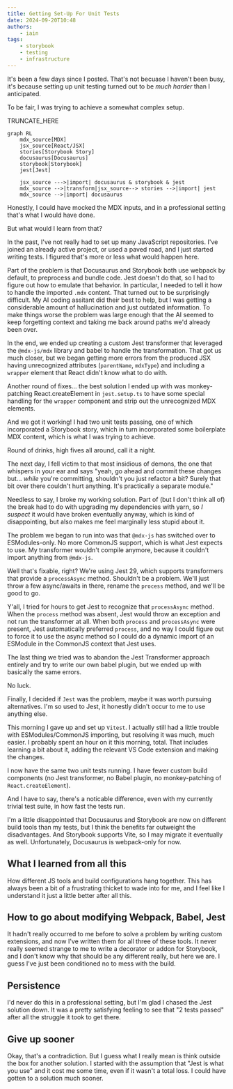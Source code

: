```yaml
---
title: Getting Set-Up For Unit Tests
date: 2024-09-20T10:48
authors:
    - iain
tags:
    - storybook
    - testing
    - infrastructure
---
```

It's been a few days since I posted. That's not becuase I haven't been busy,
it's because setting up unit testing turned out to be _much harder_ than I
anticipated.

To be fair, I was trying to achieve a somewhat complex setup.

TRUNCATE_HERE

```mermaid
graph RL
    mdx_source[MDX]
    jsx_source[React/JSX]
    stories[Storybook Story]
    docusaurus[Docusaurus]
    storybook[Storybook]
    jest[Jest]

    jsx_source --->|import| docusaurus & storybook & jest
    mdx_source -->|transform|jsx_source--> stories -->|import| jest
    mdx_source -->|import| docusaurus
```

Honestly, I could have mocked the MDX inputs, and in a professional setting
that's what I would have done.

But what would I learn from that?

In the past, I've not really had to set up many JavaScript repositories. I've
joined an already active project, or used a paved road, and I just started
writing tests. I figured that's more or less what would happen here.

Part of the problem is that Docusaurus and Storybook both use webpack by
default, to preprocess and bundle code. Jest doesn't do that, so I had to figure
out how to emulate that behavior. In particular, I needed to tell it how to
handle the imported `.mdx` content. That turned out to be surprisingly
difficult. My AI coding assitant did their best to help, but I was getting a
considerable amount of hallucination and just outdated information. To make
things worse the problem was large enough that the AI seemed to keep forgetting
context and taking me back around paths we'd already been over.

In the end, we ended up creating a custom Jest transformer that leveraged the
`@mdx-js/mdx` library and babel to handle the transformation. That got us much
closer, but we began getting more errors from the produced JSX having
unrecognized attributes (`parentName`, `mdxType`) and including a `wrapper`
element that React didn't know what to do with.

Another round of fixes... the best solution I ended up with was monkey-patching
React.createElement in `jest.setup.ts` to have some special handling for the
`wrapper` component and strip out the unrecognized MDX elements.

And we got it working! I had two unit tests passing, one of which incorporated a
Storybook story, which in turn incorporated some boilerplate MDX content, which
is what I was trying to achieve.

Round of drinks, high fives all around, call it a night.

The next day, I fell victim to that most insidious of demons, the one that
whispers in your ear and says "yeah, go ahead and commit these changes but...
_while_ you're committing, shouldn't you just refactor a bit? Surely that bit
over there couldn't hurt anything. It's practically a separate module."

Needless to say, I broke my working solution. Part of (but I don't think all of)
the break had to do with upgrading my dependencies with yarn, so _I suspect_ it
would have broken eventually anyway, which is kind of disappointing, but also
makes me feel marginally less stupid about it.

The problem we began to run into was that `@mdx-js` has switched over to
ESModules-only. No more CommonJS support, which is what Jest expects to use. My
transformer wouldn't compile anymore, because it couldn't import anything from
`@mdx-js`.

Well that's fixable, right? We're using Jest 29, which supports transformers
that provide a `processAsync` method. Shouldn't be a problem. We'll just throw a
few async/awaits in there, rename the `process` method, and we'll be good to go.

Y'all, I tried for hours to get Jest to recognize that `processAsync` method.
When the `process` method was absent, Jest would throw an exception and not run
the transformer at all. When both `process` and `processAsync` were present,
Jest automatically preferred `process`, and no way I could figure out to force
it to use the async method so I could do a dynamic import of an ESModule in the
CommonJS context that Jest uses.

The last thing we tried was to abandon the Jest Transformer approach entirely
and try to write our own babel plugin, but we ended up with basically the same
errors.

No luck.

Finally, I decided if `Jest` was the problem, maybe it was worth pursuing
alternatives. I'm so used to Jest, it honestly didn't occur to me to use
anything else.

This morning I gave up and set up `Vitest`. I actually still had a little
trouble with ESModules/CommonJS importing, but resolving it was much, much
easier. I probably spent an hour on it this morning, total. That includes
learning a bit about it, adding the relevant VS Code extension and making the
changes.

I now have the same two unit tests running. I have fewer custom build components
(no Jest transformer, no Babel plugin, no monkey-patching of
`React.createElement`).

And I have to say, there's a noticable difference, even with my currently
trivial test suite, in how fast the tests run.

I'm a little disappointed that Docusaurus and Storybook are now on different
build tools than my tests, but I think the benefits far outweight the
disadvantages. And Storybook supports Vite, so I may migrate it eventually as
well. Unfortunately, Docusaurus is webpack-only for now.

## What I learned from all this
How different JS tools and build configurations hang together. This has always
been a bit of a frustrating thicket to wade into for me, and I feel like I
understand it just a little better after all this.

## How to go about modifying Webpack, Babel, Jest
It hadn't really occurred to me before to solve a problem by writing custom
extensions, and now I've written them for all three of these tools. It never
really seemed strange to me to write a decorator or addon for Storybook, and I
don't know why that should be any different really, but here we are. I guess
I've just been conditioned no to mess with the build.

## Persistence
I'd never do this in a professional setting, but I'm glad I chased the Jest
solution down. It was a pretty satisfying feeling to see that "2 tests passed"
after all the struggle it took to get there.

## Give up sooner
Okay, that's a contradiction. But I guess what I really mean is think outside
the box for another solution. I started with the assumption that "Jest is what
you use" and it cost me some time, even if it wasn't a total loss. I could have
gotten to a solution much sooner.

